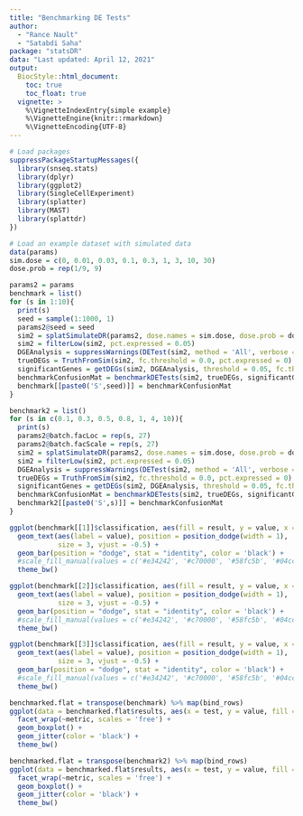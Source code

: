 ```yaml
---
title: "Benchmarking DE Tests"
author: 
  - "Rance Nault"
  - "Satabdi Saha"
package: "statsDR"
data: "Last updated: April 12, 2021"
output: 
  BiocStyle::html_document:
    toc: true
    toc_float: true
  vignette: >
    %\VignetteIndexEntry{simple example}
    %\VignetteEngine{knitr::rmarkdown}
    %\VignetteEncoding{UTF-8}
---
```


```r
# Load packages
suppressPackageStartupMessages({
  library(snseq.stats)
  library(dplyr)
  library(ggplot2)
  library(SingleCellExperiment)
  library(splatter)
  library(MAST)
  library(splattdr)
})

# Load an example dataset with simulated data
data(params)
sim.dose = c(0, 0.01, 0.03, 0.1, 0.3, 1, 3, 10, 30)
dose.prob = rep(1/9, 9)
```


```r
params2 = params
benchmark = list()
for (s in 1:10){
  print(s)
  seed = sample(1:1000, 1)
  params2@seed = seed
  sim2 = splatSimulateDR(params2, dose.names = sim.dose, dose.prob = dose.prob, verbose = FALSE)
  sim2 = filterLow(sim2, pct.expressed = 0.05)
  DGEAnalysis = suppressWarnings(DETest(sim2, method = 'All', verbose = TRUE))
  trueDEGs = TruthFromSim(sim2, fc.threshold = 0.0, pct.expressed = 0)  
  significantGenes = getDEGs(sim2, DGEAnalysis, threshold = 0.05, fc.threshold = 0.0, bayes.threshold = 1/3, pct.expressed = 0.05)
  benchmarkConfusionMat = benchmarkDETests(sim2, trueDEGs, significantGenes)
  benchmark[[paste0('S',seed)]] = benchmarkConfusionMat
}

benchmark2 = list()
for (s in c(0.1, 0.3, 0.5, 0.8, 1, 4, 10)){
  print(s)
  params2@batch.facLoc = rep(s, 27)
  params2@batch.facScale = rep(s, 27)
  sim2 = splatSimulateDR(params2, dose.names = sim.dose, dose.prob = dose.prob, verbose = FALSE)
  sim2 = filterLow(sim2, pct.expressed = 0.05)
  DGEAnalysis = suppressWarnings(DETest(sim2, method = 'All', verbose = TRUE))
  trueDEGs = TruthFromSim(sim2, fc.threshold = 0.0, pct.expressed = 0)  
  significantGenes = getDEGs(sim2, DGEAnalysis, threshold = 0.05, fc.threshold = 0.0, bayes.threshold = 1/3, pct.expressed = 0.05)
  benchmarkConfusionMat = benchmarkDETests(sim2, trueDEGs, significantGenes)
  benchmark2[[paste0('S',s)]] = benchmarkConfusionMat
}
```

```r
ggplot(benchmark[[1]]$classification, aes(fill = result, y = value, x = tname)) +
  geom_text(aes(label = value), position = position_dodge(width = 1),
            size = 3, vjust = -0.5) +
  geom_bar(position = "dodge", stat = "identity", color = 'black') + 
  #scale_fill_manual(values = c('#e34242', '#c70000', '#58fc5b', '#04cc08')) +
  theme_bw()
```

```r
ggplot(benchmark[[2]]$classification, aes(fill = result, y = value, x = tname)) +
  geom_text(aes(label = value), position = position_dodge(width = 1),
            size = 3, vjust = -0.5) +
  geom_bar(position = "dodge", stat = "identity", color = 'black') + 
  #scale_fill_manual(values = c('#e34242', '#c70000', '#58fc5b', '#04cc08')) +
  theme_bw()
```


```r
ggplot(benchmark[[3]]$classification, aes(fill = result, y = value, x = tname)) +
  geom_text(aes(label = value), position = position_dodge(width = 1),
            size = 3, vjust = -0.5) +
  geom_bar(position = "dodge", stat = "identity", color = 'black') + 
  #scale_fill_manual(values = c('#e34242', '#c70000', '#58fc5b', '#04cc08')) +
  theme_bw()
```

```r
benchmarked.flat = transpose(benchmark) %>% map(bind_rows)
ggplot(data = benchmarked.flat$results, aes(x = test, y = value, fill = test)) +
  facet_wrap(~metric, scales = 'free') +
  geom_boxplot() + 
  geom_jitter(color = 'black') +
  theme_bw()
```


```r
benchmarked.flat = transpose(benchmark2) %>% map(bind_rows)
ggplot(data = benchmarked.flat$results, aes(x = test, y = value, fill = test)) +
  facet_wrap(~metric, scales = 'free') +
  geom_boxplot() + 
  geom_jitter(color = 'black') +
  theme_bw()
```







